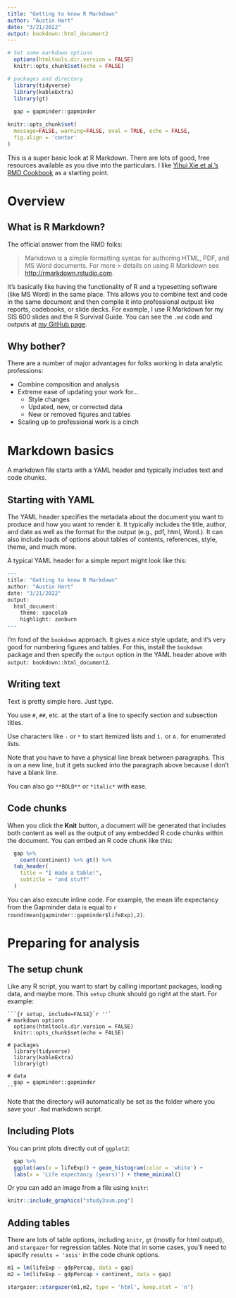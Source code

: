 ```yaml
---
title: "Getting to know R Markdown"
author: "Austin Hart"
date: "3/21/2022"
output: bookdown::html_document2
---
```


```r
# Set some markdown options
  options(htmltools.dir.version = FALSE)
  knitr::opts_chunk$set(echo = FALSE)

# packages and directory
  library(tidyverse)
  library(kableExtra)
  library(gt)
  
  gap = gapminder::gapminder
```

```r
knitr::opts_chunk$set(
  message=FALSE, warning=FALSE, eval = TRUE, echo = FALSE, 
  fig.align = 'center'
)
```

This is a super basic look at R Markdown. There are lots of good, free resources available as you dive into the particulars. I like [Yihui Xie et al.'s RMD Cookbook](https://bookdown.org/yihui/rmarkdown-cookbook/) as a starting point.

# Overview

## What is R Markdown?

The official answer from the RMD folks:

> Markdown is a simple formatting syntax for authoring HTML, PDF, and MS Word documents. For more > details on using R Markdown see <http://rmarkdown.rstudio.com>.

It's basically like having the functionality of R and a typesetting software (like MS Word) in the same place. This allows you to combine text and code in the same document and then compile it into professional outpust like reports, codebooks, or slide decks. For example, I use R Markdown for my SIS 600 slides and the R Survival Guide. You can see the `.md` code and outputs at [my GitHub page](https://github.com/austin-hart-pols).

## Why bother?

There are a number of major advantages for folks working in data analytic professions:

- Combine composition and analysis
- Extreme ease of updating your work for...
  - Style changes
  - Updated, new, or corrected data
  - New or removed figures and tables
- Scaling up to professional work is a cinch 


# Markdown basics

A markdown file starts with a YAML header and typically includes text and code chunks.

## Starting with YAML

The YAML header specifies the metadata about the document you want to produce and how you want to render it. It typically includes the title, author, and date as well as the format for the output (e.g., pdf, html, Word.). It can also include loads of options about tables of contents, references, style, theme, and much more.

A typical YAML header for a simple report might look like this:

```r

---
title: "Getting to know R Markdown"
author: "Austin Hart"
date: "3/21/2022"
output:
  html_document:
    theme: spacelab
    highlight: zenburn
---

```

I'm fond of the `bookdown` approach. It gives a nice style update, and it's very good for numbering figures and tables. For this, install the `bookdown` package and then specify the `output` option in the YAML header above with `output: bookdown::html_document2`.

## Writing text

Text is pretty simple here. Just type. 

You use `#`, `##`, etc. at the start of a line to specify section and subsection titles.

Use characters like `-` or `*` to start itemized lists and `1.` or `A.` for enumerated lists.

Note that you have to have a physical line break between paragraphs.
This is on a new line, but it gets sucked into the paragraph above because I don't have a blank line.

You can also go `**BOLD**` or `*italic*` with ease.

## Code chunks

When you click the **Knit** button, a document will be generated that includes both content as well as the output of any embedded R code chunks within the document. You can embed an R code chunk like this:

```r
  gap %>% 
    count(continent) %>% gt() %>%
  tab_header(
    title = "I made a table!",
    subtitle = "and stuff"
  )
```

You can also execute inline code. For example, the mean life expectancy from the Gapminder data is equal to `r round(mean(gapminder::gapminder$lifeExp),2)`. 


# Preparing for analysis

## The setup chunk
Like any R script, you want to start by calling important packages, loading data, and maybe more. This `setup` chunk should go right at the start. For example:

````
```{r setup, include=FALSE}`r ''`
# markdown options
  options(htmltools.dir.version = FALSE)
  knitr::opts_chunk$set(echo = FALSE)

# packages  
  library(tidyverse)
  library(kableExtra)
  library(gt)

# data
  gap = gapminder::gapminder
```
````

Note that the directory will automatically be set as the folder where you save your `.Rmd` markdown script.


## Including Plots

You can print plots directly out of `ggplot2`:

```r
  gap %>% 
  ggplot(aes(x = lifeExp)) + geom_histogram(color = 'white') + 
  labs(x = 'Life expectancy (years)') + theme_minimal()
```

Or you can add an image from a file using `knitr`:
```r
knitr::include_graphics("study3sum.png")
```

## Adding tables

There are lots of table options, including `knitr`, `gt` (mostly for html output), and `stargazer` for regression tables. Note that in some cases, you'll need to specify `results = 'asis'` in the code chunk options.

```r
m1 = lm(lifeExp ~ gdpPercap, data = gap)
m2 = lm(lifeExp ~ gdpPercap + continent, data = gap)

stargazer::stargazer(m1,m2, type = 'html', keep.stat = 'n')

```

